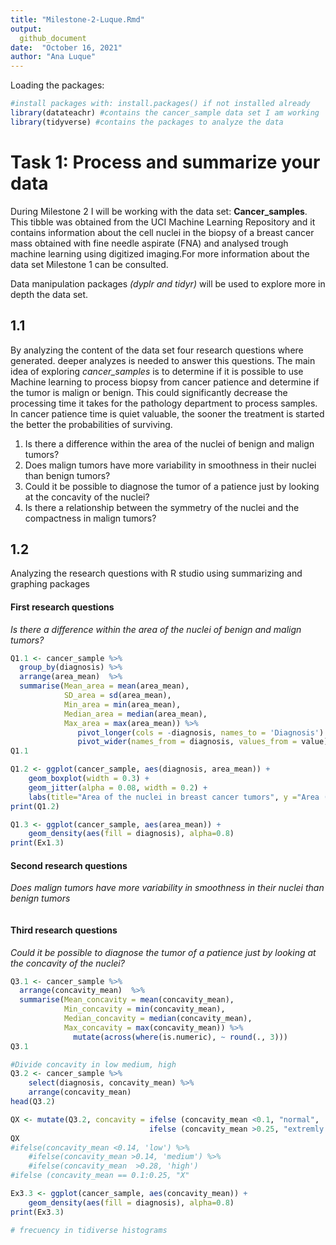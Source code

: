 ```yaml
---
title: "Milestone-2-Luque.Rmd"
output: 
  github_document
date:  "October 16, 2021"
author: "Ana Luque"
---
```



Loading the packages:
```r
#install packages with: install.packages() if not installed already
library(datateachr) #contains the cancer_sample data set I am working 
library(tidyverse) #contains the packages to analyze the data 
```

# Task 1: Process and summarize your data

During Milestone 2 I will be working with the data set: **Cancer_samples**. This tibble was obtained from the UCI Machine Learning Repository and it contains information about the cell nuclei in the biopsy of a breast cancer mass obtained with fine needle aspirate (FNA) and analysed trough machine learning using digitized imaging.For more information about the data set Milestone 1 can be consulted.

Data manipulation packages *(dyplr and tidyr)* will be used to explore more in depth the data set.

## 1.1

By analyzing the content of the data set four research questions where generated. deeper analyzes is needed to answer this questions. The main idea of exploring *cancer_samples* is to determine if it is possible to use Machine learning to process biopsy from cancer patience and determine if the tumor is malign or benign. This could significantly decrease the processing time it takes for the pathology department to process samples. In cancer patience time is quiet valuable, the sooner the treatment is started the better the probabilities of surviving. 

1. Is there a difference within the area of the nuclei of benign and malign tumors?
2. Does malign tumors have more variability in smoothness in their nuclei than benign tumors?
3. Could it be possible to diagnose the tumor of a patience just by looking at the concavity of the nuclei?
4. Is there a relationship between the symmetry of the nuclei and the compactness in malign tumors? 

## 1.2 

Analyzing the research questions with R studio using summarizing and graphing packages 

#### First research questions
*Is there a difference within the area of the nuclei of benign and malign tumors?*

```r
Q1.1 <- cancer_sample %>%
  group_by(diagnosis) %>%
  arrange(area_mean)  %>%
  summarise(Mean_area = mean(area_mean),
            SD_area = sd(area_mean),
            Min_area = min(area_mean),
            Median_area = median(area_mean),
            Max_area = max(area_mean)) %>%
               pivot_longer(cols = -diagnosis, names_to = 'Diagnosis') %>% 
               pivot_wider(names_from = diagnosis, values_from = value) %>%                     mutate(across(where(is.numeric), ~ round(., 1)))
Q1.1

Q1.2 <- ggplot(cancer_sample, aes(diagnosis, area_mean)) + 
    geom_boxplot(width = 0.3) +
    geom_jitter(alpha = 0.08, width = 0.2) +
    labs(title="Area of the nuclei in breast cancer tumors", y ="Area (um^2)", x = "Diagnosis")
print(Q1.2)

Q1.3 <- ggplot(cancer_sample, aes(area_mean)) + 
    geom_density(aes(fill = diagnosis), alpha=0.8)
print(Ex1.3)
```

#### Second research questions
*Does malign tumors have more variability in smoothness in their nuclei than benign tumors* 
```r

```
#### Third research questions
*Could it be possible to diagnose the tumor of a patience just by looking at the concavity of the nuclei?* 
```r
Q3.1 <- cancer_sample %>%
  arrange(concavity_mean)  %>%
  summarise(Mean_concavity = mean(concavity_mean),
            Min_concavity = min(concavity_mean),
            Median_concavity = median(concavity_mean),
            Max_concavity = max(concavity_mean)) %>%
              mutate(across(where(is.numeric), ~ round(., 3)))
Q3.1

#Divide concavity in low medium, high
Q3.2 <- cancer_sample %>%
    select(diagnosis, concavity_mean) %>%
    arrange(concavity_mean)
head(Q3.2)

QX <- mutate(Q3.2, concavity = ifelse (concavity_mean <0.1, "normal",
                               ifelse (concavity_mean >0.25, "extremly high", "high")))
QX
#ifelse(concavity_mean <0.14, 'low') %>%
    #ifelse(concavity_mean >0.14, 'medium') %>%
    #ifelse(concavity_mean  >0.28, 'high')
#ifelse (concavity_mean == 0.1:0.25, "X"

Ex3.3 <- ggplot(cancer_sample, aes(concavity_mean)) + 
    geom_density(aes(fill = diagnosis), alpha=0.8)
print(Ex3.3)

# frecuency in tidiverse histograms 

```

